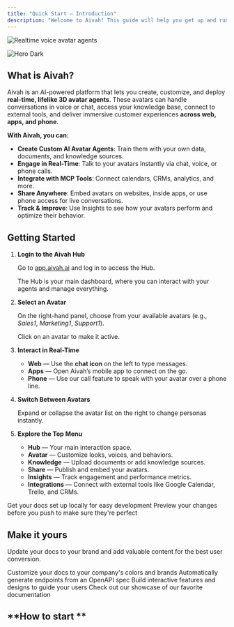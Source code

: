 ```yaml
---
title: "Quick Start – Introduction"
description: "Welcome to Aivah! This guide will help you get up and running in minutes — from logging in to interacting with your first AI Avatar Agent. Whether you’re using Aivah for sales, marketing, or support, on web, apps, or phone, this Quick Start will walk you through the essentials."
---
```


<img
  className="block dark:hidden mx-auto"
  src="/AivahHubStart.png"
  alt="Realtime voice avatar agents "
  title="Aivah Hub "
/>

<img
  className="hidden dark:block"
  src="/images/hero-dark.png"
  alt="Hero Dark"
/>

## **What is Aivah?**

Aivah is an AI-powered platform that lets you create, customize, and deploy **real-time, lifelike 3D avatar agents**. These avatars can handle conversations in voice or chat, access your knowledge base, connect to external tools, and deliver immersive customer experiences **across web, apps, and phone**.

**With Aivah, you can:**

- **Create Custom AI Avatar Agents**: Train them with your own data, documents, and knowledge sources.
- **Engage in Real-Time**: Talk to your avatars instantly via chat, voice, or phone calls.
- **Integrate with MCP Tools**:  Connect calendars, CRMs, analytics, and more.
- **Share Anywhere**: Embed avatars on websites, inside apps, or use phone access for live conversations.
- **Track & Improve**: Use Insights to see how your avatars perform and optimize their behavior.

## **Getting Started**

1. **Login to the Aivah Hub**

   Go to [app.aivah.ai](http://app.aivah.ai) and log in to access the Hub.

   The Hub is your main dashboard, where you can interact with your agents and manage everything.
2. **Select an Avatar**

   On the right-hand panel, choose from your available avatars (e.g., _Sales1_, _Marketing1_, _Support1_).

   Click on an avatar to make it active.
3. **Interact in Real-Time**
   - **Web** — Use the **chat icon** on the left to type messages.
   - **Apps** — Open Aivah’s mobile app to connect on the go.
   - **Phone** — Use our call feature to speak with your avatar over a phone line.
4. **Switch Between Avatars**

   Expand or collapse the avatar list on the right to change personas instantly.
5. **Explore the Top Menu**
   - **Hub** — Your main interaction space.
   - **Avatar** — Customize looks, voices, and behaviors.
   - **Knowledge** — Upload documents or add knowledge sources.
   - **Share** — Publish and embed your avatars.
   - **Insights** — Track engagement and performance metrics.
   - **Integrations** — Connect with external tools like Google Calendar, Trello, and CRMs.

<CardGroup cols={3}>
  <Card title="Edit Your Docs" icon="pen-to-square" href="https://mintlify.com/docs/quickstart">
    Get your docs set up locally for easy development
  </Card>
  <Card title="Preview Changes" icon="image" href="https://mintlify.com/docs/development">
    Preview your changes before you push to make sure they're perfect
  </Card>
</CardGroup>

## Make it yours

Update your docs to your brand and add valuable content for the best user conversion.

<CardGroup cols={2}>
  <Card title="Customize Style" icon="palette" href="https://mintlify.com/docs/settings/global">
    Customize your docs to your company's colors and brands
  </Card>
  <Card title="Reference APIs" icon="code" href="https://mintlify.com/docs/api-playground/openapi">
    Automatically generate endpoints from an OpenAPI spec
  </Card>
  <Card title="Add Components" icon="screwdriver-wrench" href="https://mintlify.com/docs/content/components/accordions">
    Build interactive features and designs to guide your users
  </Card>
  <Card title="Get Inspiration" icon="stars" href="https://mintlify.com/customers">
    Check out our showcase of our favorite documentation
  </Card>
  <Card title="New Card" icon="sparkles">
    
  </Card>
</CardGroup>

## \*\*How to start \*\*